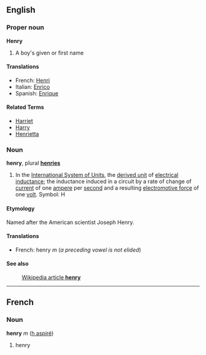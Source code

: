 ==English==

===Proper noun===
'''Henry'''

#A boy's given or first name

====Translations====

*French: [[Henri]]
*Italian: [[Enrico]]
*Spanish: [[Enrique]]

====Related Terms====
*[[Harriet]]
*[[Harry]]
*[[Henrietta]]


===Noun===
'''henry''', plural '''[[henries]]'''

#In the [[International System of Units]], the [[derived unit]] of [[electrical inductance]]; the inductance induced in a circuit by a rate of change of [[current]] of one [[ampere]] per [[second]] and a resulting [[electromotive force]] of one [[volt]].  Symbol: H

====Etymology====

Named after the American scientist Joseph Henry.

====Translations====

*French: henry ''m'' (''a preceding vowel is not elided'')

====See also====
:[[w:henry_(inductance)|Wikipedia article '''henry''']]


----

==French==
===Noun===
'''henry''' ''m'' ([[h aspiré]])

# henry